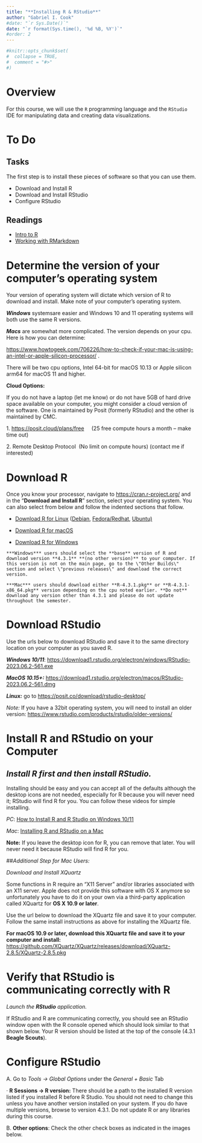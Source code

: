 ```yaml
---
title: "**Installing R & RStudio**"
author: "Gabriel I. Cook"
#date: "`r Sys.Date()`"
date: "`r format(Sys.time(), '%d %B, %Y')`"
#order: 2 
---
```


```r
#knitr::opts_chunk$set(
#  collapse = TRUE,
#  comment = "#>"
#)

```
# **Overview**

For this course, we will use the `R` programming language and the `RStudio` IDE for manipulating data and creating data visualizations.

# **To Do**

## **Tasks**

The first step is to install these pieces of software so that you can use them. 

-   Download and Install R
-   Download and Install RStudio
-   Configure RStudio

## **Readings**

- [Intro to R](https://psyteachr.github.io/ads-v2/01-intro.html)
- [Working with RMarkdown](https://socviz.co/gettingstarted.html#work-in-plain-text-using-rmarkdown)


# **Determine the version of your computer's operating system**

Your version of operating system will dictate which version of R to download and install. Make note of your computer's operating system.

***Windows*** systemsare easier and Windows 10 and 11 operating systems will both use the same R versions.

***Macs*** are somewhat more complicated. The version depends on your cpu. Here is how you can determine:

<https://www.howtogeek.com/706226/how-to-check-if-your-mac-is-using-an-intel-or-apple-silicon-processor/> .

There will be two cpu options, Intel 64-bit for macOS 10.13 or Apple silicon arm64 for macOS 11 and higher.

**Cloud Options:**

If you do not have a laptop (let me know) or do not have 5GB of hard drive space available on your computer, you might consider a cloud version of the software. One is maintained by Posit (formerly RStudio) and the other is maintained by CMC.

1. <https://posit.cloud/plans/free>     (25 free compute hours a month -- make time out)

2. Remote Desktop Protocol  (No limit on compute hours) (contact me if interested)

# **Download R**

Once you know your processor, navigate to <https://cran.r-project.org/> and in the "**Download and Install R**" section, select your operating system. You can also select from below and follow the indented sections that follow.

-   [Download R for Linux](https://cran.r-project.org/bin/linux/) ([Debian](https://cran.r-project.org/bin/linux/debian), [Fedora/Redhat](https://cran.r-project.org/bin/linux/fedora), [Ubuntu)](https://cran.r-project.org/bin/linux/ubuntu)

-   [Download R for macOS](https://cran.r-project.org/bin/macosx/)

-   [Download R for Windows](https://cran.r-project.org/bin/windows/)

```         
***Windows*** users should select the **base** version of R and download version **4.3.1** **(no other version)** to your computer. If this version is not on the main page, go to the \"Other Builds\" section and select \"previous releases\" and download the correct version.

***Mac*** users should download either **R-4.3.1.pkg** or **R-4.3.1-x86_64.pkg** version depending on the cpu noted earlier. **Do not** download any version other than 4.3.1 and please do not update throughout the semester.
```

# **Download RStudio**

Use the urls below to download RStudio and save it to the same directory location on your computer as you saved R.  

***Windows 10/11***: <https://download1.rstudio.org/electron/windows/RStudio-2023.06.2-561.exe>

***MacOS 10.15+:*** <https://download1.rstudio.org/electron/macos/RStudio-2023.06.2-561.dmg>

***Linux:*** go to <https://posit.co/download/rstudio-desktop/>

*Note:* If you have a 32bit operating system, you will need to install an older version: <https://www.rstudio.com/products/rstudio/older-versions/>

# **Install R and RStudio on your Computer**

## *Install R first and then install RStudio.*

Installing should be easy and you can accept all of the defaults although the desktop icons are not needed, especially for R because you will never need it; RStudio will find R for you. You can follow these videos for simple installing.

*PC*: [How to Install R and R Studio on Windows 10/11](https://www.youtube.com/watch?v=_2sewGCA0y4)

*Mac*: [Installing R and RStudio on a Mac](https://www.youtube.com/watch?v=H6Tfgt5gtWQ)

**Note:** If you leave the desktop icon for R, you can remove that later. You will never need it because RStudio will find R for you.

##*Additional Step for Mac Users:*

*Download and Install XQuartz*

Some functions in R require an "X11 Server" and/or libraries associated with an X11 server. Apple does not provide this software with OS X anymore so unfortunately you have to do it on your own via a third-party application called XQuartz for **OS X 10.9 or later**.

Use the url below to download the XQuartz file and save it to your computer. Follow the same install instructions as above for installing the XQuartz file.

**For macOS 10.9 or later, download this XQuartz file and save it to your computer and install:** <https://github.com/XQuartz/XQuartz/releases/download/XQuartz-2.8.5/XQuartz-2.8.5.pkg>

# **Verify that RStudio is communicating correctly with R**

*Launch the **RStudio** application.*

If RStudio and R are communicating correctly, you should see an RStudio window open with the R console opened which should look similar to that shown below. Your R version should be listed at the top of the console (4.3.1 **Beagle Scouts**).

# **Configure RStudio**

A. Go to *Tools -> Global Options* under the *General + Basic* Tab

· **R Sessions -> R version:** There should be a path to the installed R version listed if you installed R before R Studio. You should not need to change this unless you have another version installed on your system. If you do have multiple versions, browse to version 4.3.1. Do not update R or any libraries during this course.

B. **Other options**: Check the other check boxes as indicated in the images below.
